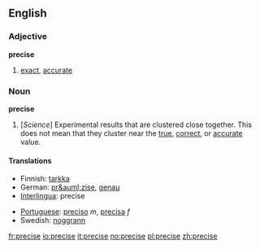 ==English==

===Adjective===
'''precise'''
# [[exact]], [[accurate]]

===Noun===
'''precise'''
# [''Science''] Experimental results that are clustered close together.  This does not mean that they cluster near the [[true]], [[correct]], or [[accurate]] value.

====Translations====
{{top}}
*Finnish: [[tarkka]]
*German: [[pr&auml;zise]], [[genau]]
*[[Interlingua]]: precise
{{mid}}
*[[Portuguese]]: [[preciso]] ''m'', [[precisa]] ''f''
*Swedish: [[noggrann]]
{{bottom}}

[[fr:precise]]
[[io:precise]]
[[it:precise]]
[[no:precise]]
[[pl:precise]]
[[zh:precise]]